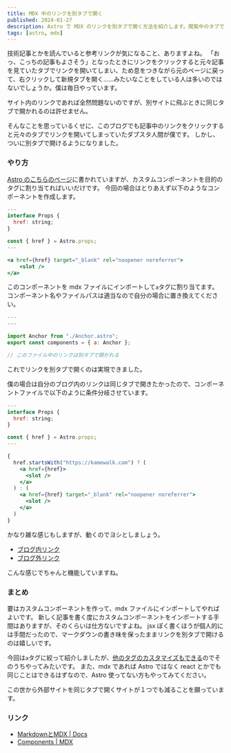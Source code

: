 ```yaml
---
title: MDX 中のリンクを別タブで開く
published: 2024-01-27
description: Astro で MDX のリンクを別タブで開く方法を紹介します。閲覧中のタブでリンクを開かれるのが許せない人はぜひ。
tags: [astro, mdx]
---
```



技術記事とかを読んでいると参考リンクが気になること、ありますよね。
「おっ、こっちの記事もよさそう」となったときにリンクをクリックすると元々記事を見ていたタブでリンクを開いてしまい、ため息をつきながら元のページに戻って、右クリックして新規タブを開く……みたいなことをしている人は多いのではないでしょうか。僕は毎日やっています。

サイト内のリンクであれば全然問題ないのですが、別サイトに飛ぶときに同じタブで開かれるのは許せません。

そんなことを思っているくせに、このブログでも記事中のリンクをクリックすると元々のタブでリンクを開いてしまっていたダブスタ人間が僕です。
しかし、ついに別タブで開けるようになりました。

### やり方

[Astro のこちらのページ][1]に書かれていますが、カスタムコンポーネントを目的のタグに割り当てればいいだけです。
今回の場合はとりあえず以下のようなコンポーネントを作成します。

```jsx
---
interface Props {
  href: string;
}

const { href } = Astro.props;
---

<a href={href} target="_blank" rel="noopener noreferrer">
    <slot />
</a>
```

このコンポーネントを mdx ファイルにインポートして`a`タグに割り当てます。
コンポーネント名やファイルパスは適当なので自分の場合に置き換えてください。

```jsx
---
---

import Anchor from "./Anchor.astro";
export const components = { a: Anchor };

// このファイル中のリンクは別タブで開かれる
```

これでリンクを別タブで開くのは実現できました。

僕の場合は自分のブログ内のリンクは同じタブで開きたかったので、コンポーネントファイルで以下のように条件分岐させています。

```jsx
---
interface Props {
  href: string;
}

const { href } = Astro.props;
---

{
  href.startsWith("https://kamewalk.com") ? (
    <a href={href}>
      <slot />
    </a>
  ) : (
    <a href={href} target="_blank" rel="noopener noreferrer">
      <slot />
    </a>
  )
}
```

かなり雑な感じもしますが、動くのでヨシとしましょう。

- [ブログ内リンク](https://kamewalk.com)
- [ブログ外リンク](http://abehiroshi.la.coocan.jp/)

こんな感じでちゃんと機能していますね。


### まとめ

要はカスタムコンポーネントを作って、mdx ファイルにインポートしてやればよいです。
新しく記事を書く度にカスタムコンポーネントをインポートする手間はありますが、そのくらいは仕方ないですよね。
jsx ぽく書くほうが個人的には手間だったので、マークダウンの書き味を保ったままリンクを別タブで開けるのは嬉しいです。

今回は`a`タグに絞って紹介しましたが、[他のタグのカスタマイズもできる][2]のでそのうちやってみたいです。
また、mdx であれば Astro ではなく react とかでも同じことはできるはずなので、Astro 使ってない方もやってみてください。

この世から外部サイトを同じタブで開くサイトが１つでも減ることを願っています。

### リンク

- [MarkdownとMDX | Docs][1]
- [Components | MDX][2]

[1]: https://docs.astro.build/ja/guides/markdown-content/#%E3%82%AB%E3%82%B9%E3%82%BF%E3%83%A0%E3%82%B3%E3%83%B3%E3%83%9D%E3%83%BC%E3%83%8D%E3%83%B3%E3%83%88%E3%82%92html%E8%A6%81%E7%B4%A0%E3%81%AB%E5%89%B2%E3%82%8A%E5%BD%93%E3%81%A6%E3%82%8B
[2]: https://mdxjs.com/table-of-components/
